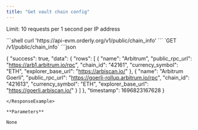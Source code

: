 ```yaml
---
title: "Get vault chain config"
---
```


Limit: 10 requests per 1 second per IP address

<RequestExample>
```shell
curl 'https://api-evm.orderly.org/v1/public/chain_info'
```
</RequestExample>
`GET /v1/public/chain_info`

<ResponseExample>
```json

{
    "success": true,
    "data": {
        "rows": [
            {
                "name": "Arbitrum",
                "public_rpc_url": "https://arb1.arbitrum.io/rpc",
                "chain_id": "42161",
                "currency_symbol": "ETH",
                "explorer_base_url": "https://arbiscan.io/"
            },
            {
                "name": "Arbitrum Goerli",
                "public_rpc_url": "https://goerli-rollup.arbitrum.io/rpc",
                "chain_id": "421613",
                "currency_symbol": "ETH",
                "explorer_base_url": "https://goerli.arbiscan.io/"
            }
        ]
    },
    "timestamp": 1696823167628
}

```
</ResponseExample>

**Parameters**

None